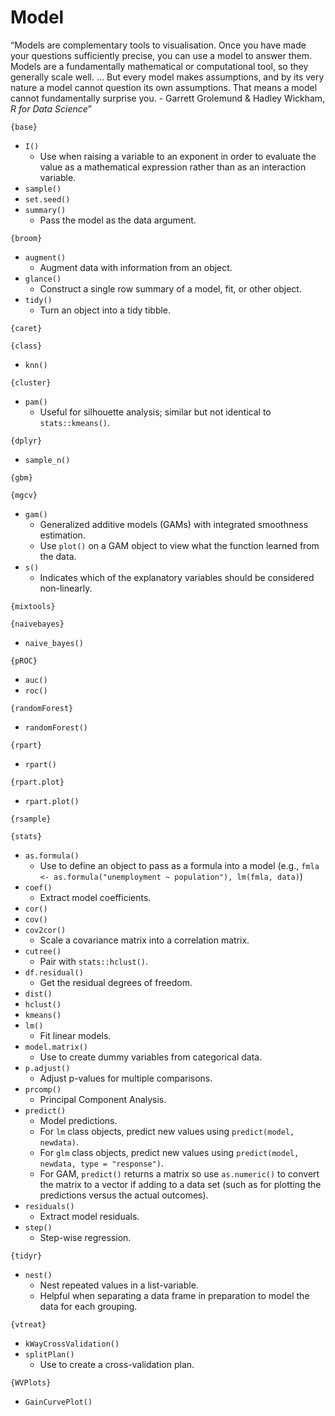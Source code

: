 # Model

"Models are complementary tools to visualisation. Once you have made your questions sufficiently precise, you can use a model to answer them. Models are a fundamentally mathematical or computational tool, so they generally scale well. ... But every model makes assumptions, and by its very nature a model cannot question its own assumptions. That means a model cannot fundamentally surprise you. 
- Garrett Grolemund & Hadley Wickham, *R for Data Science*"

`{base}`

- `I()`
  - Use when raising a variable to an exponent in order to evaluate the value as a mathematical expression rather than as an interaction variable.
- `sample()`
- `set.seed()`
- `summary()`
  - Pass the model as the data argument.

`{broom}`

- `augment()`
  - Augment data with information from an object.
- `glance()`
  - Construct a single row summary of a model, fit, or other object.
- `tidy()`
  - Turn an object into a tidy tibble.

`{caret}`



`{class}`

- `knn()`

`{cluster}`

- `pam()`
  - Useful for silhouette analysis; similar but not identical to `stats::kmeans()`.

`{dplyr}`

- `sample_n()`

`{gbm}`



`{mgcv}`

- `gam()`
  - Generalized additive models (GAMs) with integrated smoothness estimation.
  - Use `plot()` on a GAM object to view what the function learned from the data.
- `s()`
  - Indicates which of the explanatory variables should be considered non-linearly.

`{mixtools}`

`{naivebayes}`

- `naive_bayes()`

`{pROC}`

- `auc()`
- `roc()`

`{randomForest}`

- `randomForest()`

`{rpart}`

- `rpart()`

`{rpart.plot}`

- `rpart.plot()`

`{rsample}`



`{stats}`

- `as.formula()`
  - Use to define an object to pass as a formula into a model (e.g., `fmla <- as.formula("unemployment ~ population"), lm(fmla, data)`)
- `coef()`
  - Extract model coefficients.
- `cor()`
- `cov()`
- `cov2cor()`
  - Scale a covariance matrix into a correlation matrix.
- `cutree()`
  - Pair with `stats::hclust()`.
- `df.residual()`
  - Get the residual degrees of freedom.
- `dist()`
- `hclust()`
- `kmeans()`
- `lm()`
  - Fit linear models.
- `model.matrix()`
  - Use to create dummy variables from categorical data.
- `p.adjust()`
  - Adjust p-values for multiple comparisons.
- `prcomp()`
  - Principal Component Analysis.
- `predict()`
  - Model predictions.
  - For `lm` class objects, predict new values using `predict(model, newdata)`.
  - For `glm` class objects, predict new values using `predict(model, newdata, type = "response")`.
  - For GAM, `predict()` returns a matrix so use `as.numeric()` to convert the matrix to a vector if adding to a data set (such as for plotting the predictions versus the actual outcomes).
- `residuals()`
  - Extract model residuals.
- `step()`
  - Step-wise regression.

`{tidyr}`

- `nest()`
  - Nest repeated values in a list-variable.
  - Helpful when separating a data frame in preparation to model the data for each grouping.
  
`{vtreat}`

- `kWayCrossValidation()`
- `splitPlan()`
  - Use to create a cross-validation plan.

`{WVPlots}`

- `GainCurvePlot()`
